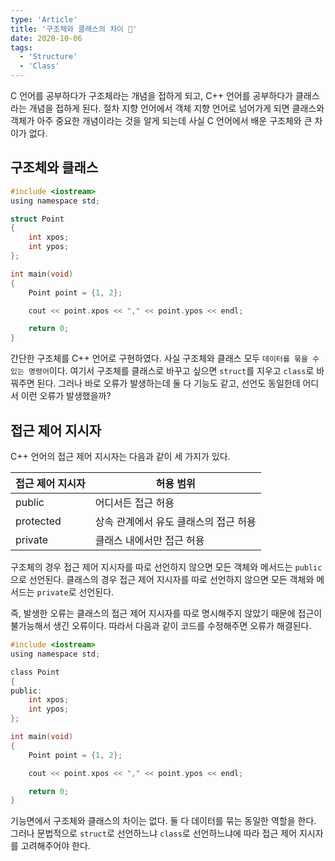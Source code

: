 ```yaml
---
type: 'Article'
title: '구조체와 클래스의 차이 🔀'
date: 2020-10-06
tags:
  - 'Structure'
  - 'Class'
---
```


C 언어를 공부하다가 구조체라는 개념을 접하게 되고, C++ 언어를 공부하다가 클래스라는 개념을 접하게 된다. 절차 지향 언어에서 객체 지향 언어로 넘어가게 되면 클래스와 객체가 아주 중요한 개념이라는 것을 알게 되는데 사실 C 언어에서 배운 구조체와 큰 차이가 없다.

## 구조체와 클래스

```c
#include <iostream>
using namespace std;

struct Point
{
	int xpos;
	int ypos;
};

int main(void)
{
	Point point = {1, 2};

	cout << point.xpos << "," << point.ypos << endl;

	return 0;
}
```

간단한 구조체를 C++ 언어로 구현하였다. 사실 구조체와 클래스 모두 `데이터를 묶을 수 있는 명령어`이다. 여기서 구조체를 클래스로 바꾸고 싶으면 `struct`를 지우고 `class`로 바꿔주면 된다. 그러나 바로 오류가 발생하는데 둘 다 기능도 같고, 선언도 동일한데 어디서 이런 오류가 발생했을까?

## 접근 제어 지시자

C++ 언어의 접근 제어 지시자는 다음과 같이 세 가지가 있다.

| 접근 제어 지시자 | 허용 범위                             |
| ---------------- | ------------------------------------- |
| public           | 어디서든 접근 허용                    |
| protected        | 상속 관계에서 유도 클래스의 접근 허용 |
| private          | 클래스 내에서만 접근 허용             |

구조체의 경우 접근 제어 지시자를 따로 선언하지 않으면 모든 객체와 메서드는 `public`으로 선언된다. 클래스의 경우 접근 제어 지시자를 따로 선언하지 않으면 모든 객체와 메서드는 `private`로 선언된다.

즉, 발생한 오류는 클래스의 접근 제어 지시자를 따로 명시해주지 않았기 때문에 접근이 불가능해서 생긴 오류이다. 따라서 다음과 같이 코드를 수정해주면 오류가 해결된다.

```c
#include <iostream>
using namespace std;

class Point
{
public:
	int xpos;
	int ypos;
};

int main(void)
{
	Point point = {1, 2};

	cout << point.xpos << "," << point.ypos << endl;

	return 0;
}
```

기능면에서 구조체와 클래스의 차이는 없다. 둘 다 데이터를 묶는 동일한 역할을 한다. 그러나 문법적으로 `struct`로 선언하느냐 `class`로 선언하느냐에 따라 접근 제어 지시자를 고려해주어야 한다.
